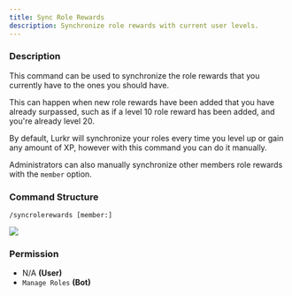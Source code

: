 ```yaml
---
title: Sync Role Rewards
description: Synchronize role rewards with current user levels.
---
```


### Description

This command can be used to synchronize the role rewards that you currently have to the ones you should have.

This can happen when new role rewards have been added that you have already surpassed, such as if a level 10 role reward
has been added, and you're already level 20.

By default, Lurkr will synchronize your roles every time you level up or gain any amount of XP, however with this
command you can do it manually.

Administrators can also manually synchronize other members role rewards with the `member` option.

### Command Structure

```
/syncrolerewards [member:]
```

![](https://i.imgur.com/qfxXgL4.png)

### **Permission**

- N/A **(User)**
- `Manage Roles` **(Bot)**
